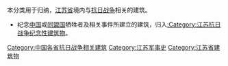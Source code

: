 本分类用于归纳，[[江苏省|江苏省]]境内与[[抗日战争|抗日战争]]相关的建筑。

*纪念[[中国|中国]]或[[同盟国|同盟国]]牺牲者及相关事件所建立的建筑，归入[[:Category:江苏抗日战争纪念性建筑物|:Category:江苏抗日战争纪念性建筑物]]。

[[Category:中国各省抗日战争相关建筑|Category:中国各省抗日战争相关建筑]]
[[Category:江苏军事史|Category:江苏军事史]]
[[Category:江苏省建筑物|Category:江苏省建筑物]]